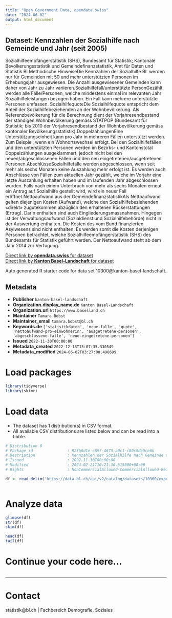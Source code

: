 ```yaml
---
title: "Open Government Data, opendata.swiss"
date: "2024-06-02"
output: html_document
---
```


## Dataset: Kennzahlen der Sozialhilfe nach Gemeinde und Jahr (seit 2005)

Sozialhilfeempfängerstatistik (SHS), Bundesamt für Statistik; Kantonale Bevölkerungsstatistik und Gemeindefinanzstatistik, Amt für Daten und Statistik BLMethodische HinweiseDie Kennzahlen der Sozialhilfe BL werden nur für Gemeinden mit 50 und mehr unterstützten Personen im Erhebungsjahr ausgewiesen. Die Anzahl ausgewiesener Gemeinden kann daher von Jahr zu Jahr variieren.Sozialhilfefall/unterstützte PersonGezählt werden alle Fälle/Personen, welche mindestens einmal im relevanten Jahr Sozialhilfeleistungen bezogen haben. Ein Fall kann mehrere unterstützte Personen umfassen. SozialhilfequoteDie Sozialhilfequote entspricht dem Anteil der Sozialhilfebeziehenden an der Wohnbevölkerung. Als Referenzbevölkerung für die Berechnung dient der Vorjahresendbestand der ständigen Wohnbevölkerung gemäss STATPOP (Bundesamt für Statistik; bis 2010 der Vorjahresendbestand der Wohnbevölkerung gemäss kantonaler Bevölkerungsstatistik).DoppelzählungenEine Unterstützungseinheit kann pro Jahr in mehreren Fällen unterstützt werden. Zum Beispiel, wenn ein Wohnortswechsel erfolgt. Bei den Sozialhilfefällen und den unterstützten Personen werden im Bezirks- und Kantonstotal Doppelzählungen ausgeklammert, jedoch nicht bei den neuen/abgeschlossenen Fällen und den neu eingetretenen/ausgetretenen Personen.AbschlüsseSozialhilfefälle werden abgeschlossen, wenn seit mehr als sechs Monaten keine Auszahlung mehr erfolgt ist. Es werden auch Abschlüsse von Fällen zum aktuellen Jahr gezählt, welche im Vorjahr eine letzte Auszahlung erhalten haben und im laufenden Jahr abgeschlossen wurden. Falls nach einem Unterbruch von mehr als sechs Monaten erneut ein Antrag auf Sozialhilfe gestellt wird, wird ein neuer Fall eröffnet.Nettoaufwand aus der GemeindefinanzstatistikAls Nettoaufwand gelten diejenigen Kosten (Aufwand), welche den Sozialhilfebeziehenden «direkt» zugutekommen abzüglich den erhaltenen Rückerstattungen (Ertrag). Darin enthalten sind auch Eingliederungsmassnahmen. Hingegen ist der Verwaltungsaufwand (Sozialdienst und Sozialhilfebehörde) nicht in der Auswertung enthalten. Die Kosten des vom Bund finanzierten Asylwesens sind nicht enthalten. Es werden somit die Kosten derjenigen Personen betrachtet, welche Sozialhilfeempfängerstatistik (SHS) des Bundesamts für Statistik geführt werden. Der Nettoaufwand steht ab dem Jahr 2014 zur Verfügung.

[Direct link by **opendata.swiss** for dataset](https://opendata.swiss/de/dataset/kennzahlen-der-sozialhilfe-nach-gemeinde-und-jahr-ab-2005)<br>
[Direct link by **Kanton Basel-Landschaft** for dataset](https://data.bl.ch/explore/dataset/10300/)

Auto generated R starter code for data set 10300@kanton-basel-landschaft.

## Metadata

- **Publisher** `kanton-basel-landschaft`
- **Organization.display_name.de** `Kanton Basel-Landschaft`
- **Organization.url** `https://www.baselland.ch`
- **Maintainer** `Tamara Bobst`
- **Maintainer_email** `tamara.bobst@bl.ch`
- **Keywords.de** `['statistikdaten', 'neue-falle', 'quote', 'nettoaufwand-pro-einwohnerin', 'ausgetretene-personen', 'abgeschlossene-falle', 'neue-eingetretene-personen']`
- **Issued** `2022-11-30T00:00:00`
- **Metadata_created** `2022-12-13T15:07:35.330549`
- **Metadata_modified** `2024-06-02T03:27:00.490699`


# Load packages

```r

library(tidyverse)
library(skimr)

```

# Load data

-   The dataset has 1 distribution(s) in CSV format.
-   All available CSV distributions are listed below and can be read into a tibble.

```r

# Distribution 0
# Package_id               : 82fb6d1e-c897-4673-a0c1-c80c8de9ce6b
# Description              : Kennzahlen der Sozialhilfe nach Gemeinde und Jahr (seit 2005) (csv)
# Issued                   : 2022-11-30T00:00:00
# Modified                 : 2024-02-21T10:21:36.615000+00:00
# Rights                   : NonCommercialAllowed-CommercialAllowed-ReferenceRequired

df <- read_delim('https://data.bl.ch/api/v2/catalog/datasets/10300/exports/csv')



```

# Analyze data

```r

glimpse(df)
str(df)
skim(df)

head(df)
tail(df)

```

# Continue your code here...

```r

```

------------------------------------------------------------------------

# Contact

statistik@bl.ch | Fachbereich Demografie, Soziales
